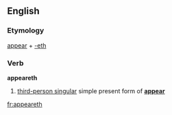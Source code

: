 ==English==

===Etymology===
[[appear]] + [[-eth]]

===Verb===
'''appeareth'''

# {{archaic}} [[third-person singular]] simple present form of '''[[appear]]'''

[[fr:appeareth]]